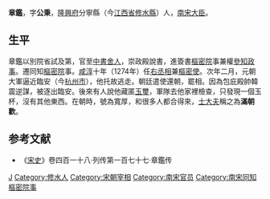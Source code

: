 '''章鑑'''，字'''公秉'''，[[隆興府|隆興府]]分寧縣（今[[江西省|江西省]][[修水縣|修水縣]]）人，[[南宋|南宋]][[大臣|大臣]]。

== 生平 ==
章鑑以別院省試及第，官至[[中書舍人|中書舍人]]，崇政殿說書，進簽書[[樞密院|樞密院]]事兼權[[參知政事|參知政事]]。遷同知[[樞密院|樞密院]]事。[[咸淳|咸淳]]十年（1274年）任[[右丞相|右丞相]]兼[[樞密使|樞密使]]。次年二月，元朝大軍逼近臨安（今[[杭州市|杭州市]]），他托故逃走。朝廷遣使還朝，罷相。因為包庇殿帥韓震逆謀，被逐出臨安。後來有人說他藏匿[[玉璽|玉璽]]，軍隊去他家裡檢查，只發現一個玉杯，沒有其他東西。在朝時，號為寬厚，和很多人都合得來，[[士大夫|士大夫]]稱之為'''滿朝歡'''。

== 参考文献 ==
*《[[宋史|宋史]]》卷四百一十八·列传第一百七十七·章鑑传

{{start box}}
{{s-before|[[马廷鸾|马廷鸾]]}}
{{s-title|[[南宋|南宋]][[右丞相|右丞相]]|1274年—1275年}}
{{s-after|[[陈宜中|陈宜中]]}}
{{end box}}

{{Authority control}}
{{DEFAULTSORT:Zhang}}
[[Category:章姓|J]]
[[Category:修水人|Category:修水人]]
[[Category:宋朝宰相|Category:宋朝宰相]]
[[Category:南宋官员|Category:南宋官员]]
[[Category:南宋同知樞密院事|Category:南宋同知樞密院事]]